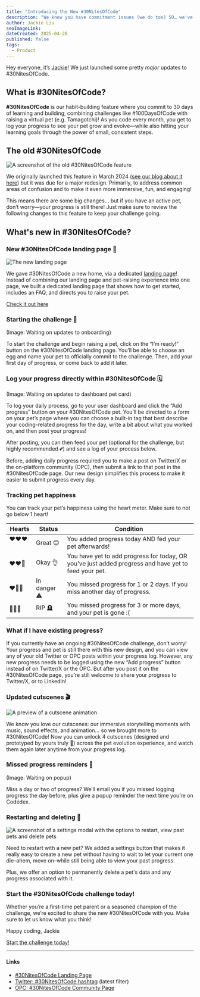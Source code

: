 ```yaml
---
title: "Introducing the New #30NitesOfCode"
description: "We know you have commitment issues (we do too) SO… we've re-launched #30NitesOfCode where you commit to 30 days of learning and building while raising your virtual pet! 🐣"
author: Jackie Liu
seoImageLink: 
dateCreated: 2025-04-28
published: false
tags:
  - Product
---
```


Hey everyone, it’s [Jackie](https://www.codedex.io/@jackieisonline)! We just launched some pretty *major* updates to #30NitesOfCode.

## What is #30NitesOfCode?

**#30NitesOfCode** is our habit-building feature where you commit to 30 days of learning and building, combining challenges like #100DaysOfCode with raising a virtual pet (e.g. Tamagotchi)! As you code every month, you get to log your progress to see your pet grow and evolve—while also hitting your learning goals through the power of small, consistent steps.

## The old #30NitesOfCode

![A screenshot of the old #30NitesOfCode feature](https://imgur.com/oUoVbtj.gif)

We originally launched this feature in March 2024 ([see our blog about it here](https://www.codedex.io/blog/30-nites-of-code)) but it was due for a major redesign. Primarily, to address common areas of confusion and to make it even more immersive, fun, and engaging!

This means there are some big changes… but if you have an active pet, don’t worry—your progress is still there! Just make sure to review the following changes to this feature to keep your challenge going.

## What's new in #30NitesOfCode?

### New #30NitesOfCode landing page 🎉

![The new landing page](https://i.imgur.com/Kst8rik.gif)

We gave #30NitesOfCode a new home, via a dedicated [landing page](https://www.codedex.io/30-nites-of-code)! Instead of combining our landing page and pet-raising experience into one page, we built a dedicated landing page that shows how to get started, includes an FAQ, and directs you to raise your pet.

[Check it out here]((https://www.codedex.io/30-nites-of-code))

### Starting the challenge 🥚

(Image: Waiting on updates to onboarding)

To start the challenge and begin raising a pet, click on the “I’m ready!” button on the #30NitesOfCode landing page. You’ll be able to choose an egg and name your pet to officially commit to the challenge. Then, add your first day of progress, or come back to add it later.

### Log your progress directly within #30NitesOfCode 🗓️

(Image: Waiting on updates to dashboard pet card)

To log your daily process, go to your user dashboard and click the “Add progress” button on your #30NitesOfCode pet. You’ll be directed to a form on your pet’s page where you can choose a built-in tag that best describe your coding-related progress for the day, write a bit about what you worked on, and then post your progress!

After posting, you can then feed your pet (optional for the challenge, but highly recommended 💕) and see a log of your process below.

Before, adding daily progress required you to make a post on Twitter/X or the on-platform community (OPC), *then* submit a link to that post in the #30NitesOfCode page. Our new design simplifies this process to make it easier to submit progress every day.

### Tracking pet happiness

You can track your pet’s happiness using the heart meter. Make sure to not go below 1 heart!

| Hearts    | Status | Condition |
| -------- | ------- | ------- |
| ❤️❤️❤️  &nbsp;&nbsp;| Great 😊 | You added progress today AND fed your pet afterwards! |
| ❤️❤️🤍  | Okay 👌 | You have yet to add progress for today, OR you’ve just added progress and have yet to feed your pet. |
| ❤️🤍🤍 | In danger ⚠️ | You missed progress for 1 or 2 days. If you miss another day of progress. |
| 🤍🤍🤍 | RIP 🪦  | You missed progress for 3 or more days, and your pet is gone :(  |


### What if I have existing progress?

If you currently have an ongoing #30NitesOfCode challenge, don’t worry! Your progress and pet is still there with this new design, and you can view any of your old Twitter or OPC posts within your progress log. However, any new progress needs to be logged using the new “Add progress” button instead of on Twitter/X or the OPC. But after you post it on the #30NitesOfCode page, you’re still welcome to share your progress to Twitter/X, or to LinkedIn!

### Updated cutscenes 🎬

![A preview of a cutscene animation](https://i.imgur.com/3c35EL0.gif)

We know you love our cutscenes: our immersive storytelling moments with music, sound effects, and animation… so we brought more to #30NitesOfCode! Now you can unlock 4 cutscenes (designed and prototyped by yours truly 👀)  across the pet evolution experience, and watch them again later anytime from your progress log.


### Missed progress reminders 🚨

(Image: Waiting on popup)

Miss a day or two of progress? We’ll email you if you missed logging progress the day before, plus give a popup reminder the next time you’re on Codédex.


### Restarting and deleting 🔄

![A screenshot of a settings modal with the options to restart, view past pets and delete pets](https://i.imgur.com/K2eljgN.png)

Need to restart with a new pet? We added a settings button that makes it really easy to create a new pet without having to wait to let your current one die–ahem, move on–while still being able to view your past progress.

Plus, we offer an option to permanently delete a pet's data and any progress associated with it.


### Start the #30NitesOfCode challenge today!

Whether you’re a first-time pet parent or a seasoned champion of the challenge, we’re excited to share the new #30NitesOfCode with you. Make sure to let us know what you think!

Happy coding,
Jackie

[Start the challenge today!](https://www.codedex.io/30-nites-of-code)

---

#### Links

- [#30NitesOfCode Landing Page](https://www.codedex.io/30-nites-of-code)
- [Twitter: #30NitesOfCode hashtag](https://twitter.com/hashtag/30NitesOfCode?src=hashtag_click&f=live) (latest filter)
- [OPC: #30NitesOfCode Community Page](https://www.codedex.io/community/30-nites-of-code)
